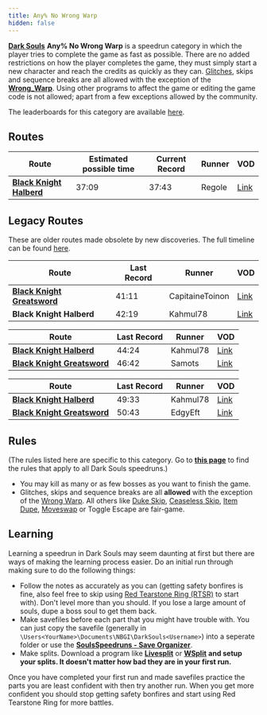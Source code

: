```yaml
---
title: Any% No Wrong Warp
hidden: false
---
```

[**Dark Souls**](/darksouls)                **Any% No Wrong Warp** is a speedrun category in which the player tries to complete the game as fast as possible. There are no added restrictions on how the player completes the game, they must simply start a new character and reach the credits as quickly as they can. [Glitches](/glitches), skips and sequence breaks are all allowed with the exception of the [**Wrong\_Warp**](/darksouls/wrong-warp). Using other programs to affect the game or editing the game code is not allowed; apart from a few exceptions allowed by the community.

The leaderboards for this category are available [here](https://www.speedrun.com/darksouls/any_no_wrong_warp).

## Routes

| Route | Estimated possible time | Current Record | Runner | VOD |
|-------|------------------------|----------------|---------|-----|
| [**Black Knight Halberd**](/darksouls/black-knight-halberd-any-no-wrong-warp) | 37:09 | 37:43 | Regole | [Link](https://www.youtube.com/watch?v=Bi3-0SodKyY) |

## Legacy Routes

These are older routes made obsolete by new discoveries. The full timeline can be found [here](/darksouls/timelineany.25-no-wrong-warp).

| Route | Last Record | Runner | VOD |
|-------|------------|---------|-----|
| [**Black Knight Greatsword**](//pastebin.com/9U49sMjV) | 41:11 | CapitaineToinon | [Link](https://youtu.be/gXCo0qKmAgs) |
| **Black Knight Halberd** | 42:19 | Kahmul78 | [Link](https://www.twitch.tv/videos/152135884) |

| Route | Last Record | Runner | VOD |
|-------|------------|---------|-----|
| [**Black Knight Halberd**](/darksouls/black-knight-halberd-any) | 44:24 | Kahmul78 | [Link](https://www.youtube.com/watch?v=ojuP1xcsT2g) |
| [**Black Knight Greatsword**](/Special:PermanentLink/5824) | 46:42 | Samots | [Link](https://www.twitch.tv/samots/v/16221760) |

| Route | Last Record | Runner | VOD |
|-------|------------|---------|-----|
| [**Black Knight Halberd**](/darksouls/black-knight-halberd-any-no-fs-skip) | 49:33 | Kahmul78 | [Link](https://www.twitch.tv/kahmul78/c/6011376) |
| [**Black Knight Greatsword**](//pastebin.com/G5BVh9Vt) | 50:43 | EdgyEft | [Link](https://www.youtube.com/watch?v=FLpVDm9CsaY) |

## Rules

(The rules listed here are specific to this category. Go to [**this page**](/darksouls#rules) to find the rules that apply to all Dark Souls speedruns.)

- You may kill as many or as few bosses as you want to finish the game.
- Glitches, skips and sequence breaks are all **allowed** with the exception of the [Wrong Warp](/darksouls/wrong-warp). All others like [Duke Skip](/darksouls/duke-skip), [Ceaseless Skip](/darksouls/ceaseless-skip), [Item Dupe](/darksouls/item-dupe), [Moveswap](/darksouls/moveswap) or Toggle Escape are fair-game.

## Learning

Learning a speedrun in Dark Souls may seem daunting at first but there are ways of making the learning process easier. Do an initial run through making sure to do the following things:

- Follow the notes as accurately as you can (getting safety bonfires is fine, also feel free to skip using [Red Tearstone Ring (RTSR)](https://darksouls.wikidot.com/red-tearstone-ring) to start with). Don't level more than you should. If you lose a large amount of souls, dupe a boss soul to get them back.
- Make savefiles before each part that you might have trouble with. You can just copy the savefile (generally in `\Users<YourName>\Documents\NBGI\DarkSouls<Username>`) into a seperate folder or use the [**SoulsSpeedruns - Save Organizer**](https://github.com/Kahmul/SoulsSpeedruns-Save-Organizer/releases).
- Make splits. Download a program like [**Livesplit**](https://livesplit.org/) or [**WSplit**](https://www.mediafire.com/download/x6e6g8d0m5daa3q/WSplit+1.5.2.zip)                **and setup your splits. It doesn't matter how bad they are in your first run.**

Once you have completed your first run and made savefiles practice the parts you are least confident with then try another run. When you get more confident you should stop getting safety bonfires and start using Red Tearstone Ring for more battles.
